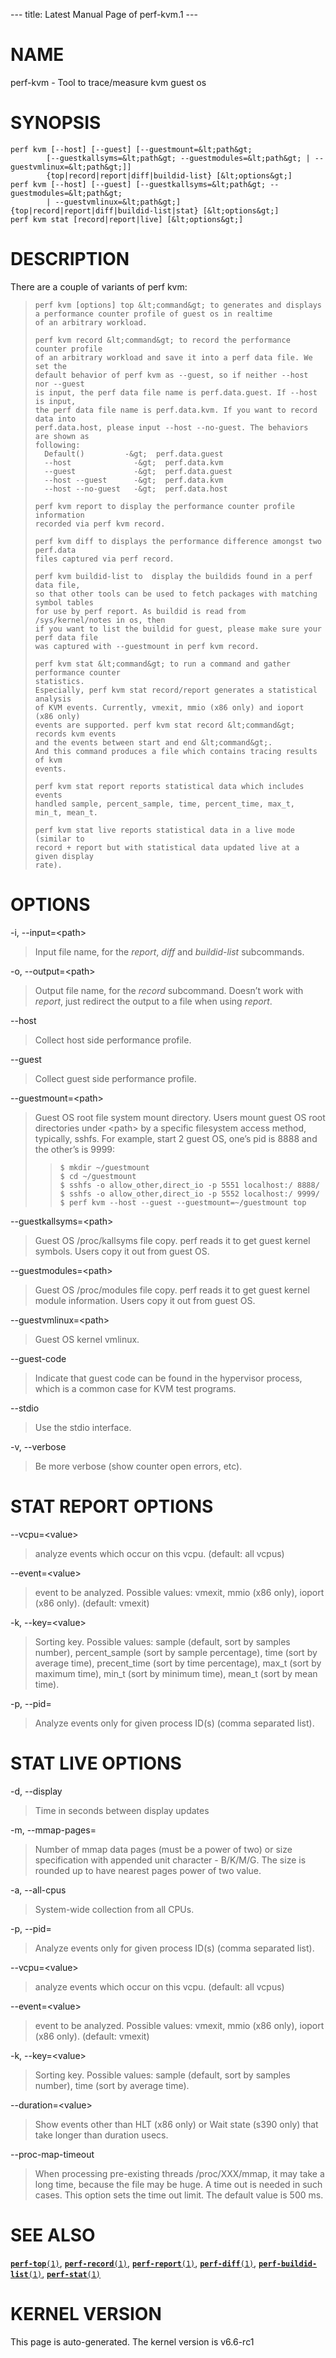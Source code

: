 ---
title: Latest Manual Page of perf-kvm.1
---


= NAME =

perf-kvm - Tool to trace/measure kvm guest os

= SYNOPSIS =

<pre>perf kvm [--host] [--guest] [--guestmount=&lt;path&gt;
        [--guestkallsyms=&lt;path&gt; --guestmodules=&lt;path&gt; | --guestvmlinux=&lt;path&gt;]]
        {top|record|report|diff|buildid-list} [&lt;options&gt;]
perf kvm [--host] [--guest] [--guestkallsyms=&lt;path&gt; --guestmodules=&lt;path&gt;
        | --guestvmlinux=&lt;path&gt;] {top|record|report|diff|buildid-list|stat} [&lt;options&gt;]
perf kvm stat [record|report|live] [&lt;options&gt;]</pre>
= DESCRIPTION =

There are a couple of variants of perf kvm:

<blockquote><pre>perf kvm [options] top &lt;command&gt; to generates and displays
a performance counter profile of guest os in realtime
of an arbitrary workload.

perf kvm record &lt;command&gt; to record the performance counter profile
of an arbitrary workload and save it into a perf data file. We set the
default behavior of perf kvm as --guest, so if neither --host nor --guest
is input, the perf data file name is perf.data.guest. If --host is input,
the perf data file name is perf.data.kvm. If you want to record data into
perf.data.host, please input --host --no-guest. The behaviors are shown as
following:
  Default()         -&gt;  perf.data.guest
  --host              -&gt;  perf.data.kvm
  --guest             -&gt;  perf.data.guest
  --host --guest      -&gt;  perf.data.kvm
  --host --no-guest   -&gt;  perf.data.host

perf kvm report to display the performance counter profile information
recorded via perf kvm record.

perf kvm diff to displays the performance difference amongst two perf.data
files captured via perf record.

perf kvm buildid-list to  display the buildids found in a perf data file,
so that other tools can be used to fetch packages with matching symbol tables
for use by perf report. As buildid is read from /sys/kernel/notes in os, then
if you want to list the buildid for guest, please make sure your perf data file
was captured with --guestmount in perf kvm record.

perf kvm stat &lt;command&gt; to run a command and gather performance counter
statistics.
Especially, perf kvm stat record/report generates a statistical analysis
of KVM events. Currently, vmexit, mmio (x86 only) and ioport (x86 only)
events are supported. perf kvm stat record &lt;command&gt; records kvm events
and the events between start and end &lt;command&gt;.
And this command produces a file which contains tracing results of kvm
events.

perf kvm stat report reports statistical data which includes events
handled sample, percent_sample, time, percent_time, max_t, min_t, mean_t.

perf kvm stat live reports statistical data in a live mode (similar to
record + report but with statistical data updated live at a given display
rate).</pre></blockquote>
= OPTIONS =

-i, --input=&lt;path&gt;

<blockquote>Input file name, for the ''report'', ''diff'' and ''buildid-list'' subcommands.
</blockquote>
-o, --output=&lt;path&gt;

<blockquote>Output file name, for the ''record'' subcommand. Doesn’t work with ''report'', just redirect the output to a file when using ''report''.
</blockquote>
--host

<blockquote>Collect host side performance profile.
</blockquote>
--guest

<blockquote>Collect guest side performance profile.
</blockquote>
--guestmount=&lt;path&gt;

<blockquote>Guest OS root file system mount directory. Users mount guest OS root directories under &lt;path&gt; by a specific filesystem access method, typically, sshfs. For example, start 2 guest OS, one’s pid is 8888 and the other’s is 9999:

<blockquote><pre>$ mkdir ~/guestmount
$ cd ~/guestmount
$ sshfs -o allow_other,direct_io -p 5551 localhost:/ 8888/
$ sshfs -o allow_other,direct_io -p 5552 localhost:/ 9999/
$ perf kvm --host --guest --guestmount=~/guestmount top</pre></blockquote></blockquote>
--guestkallsyms=&lt;path&gt;

<blockquote>Guest OS /proc/kallsyms file copy. perf reads it to get guest kernel symbols. Users copy it out from guest OS.
</blockquote>
--guestmodules=&lt;path&gt;

<blockquote>Guest OS /proc/modules file copy. perf reads it to get guest kernel module information. Users copy it out from guest OS.
</blockquote>
--guestvmlinux=&lt;path&gt;

<blockquote>Guest OS kernel vmlinux.
</blockquote>
--guest-code

<blockquote>Indicate that guest code can be found in the hypervisor process, which is a common case for KVM test programs.
</blockquote>
--stdio

<blockquote>Use the stdio interface.
</blockquote>
-v, --verbose

<blockquote>Be more verbose (show counter open errors, etc).
</blockquote>
= STAT REPORT OPTIONS =

--vcpu=&lt;value&gt;

<blockquote>analyze events which occur on this vcpu. (default: all vcpus)
</blockquote>
--event=&lt;value&gt;

<blockquote>event to be analyzed. Possible values: vmexit, mmio (x86 only), ioport (x86 only). (default: vmexit)
</blockquote>
-k, --key=&lt;value&gt;

<blockquote>Sorting key. Possible values: sample (default, sort by samples number), percent_sample (sort by sample percentage), time (sort by average time), precent_time (sort by time percentage), max_t (sort by maximum time), min_t (sort by minimum time), mean_t (sort by mean time).
</blockquote>
-p, --pid=

<blockquote>Analyze events only for given process ID(s) (comma separated list).
</blockquote>
= STAT LIVE OPTIONS =

-d, --display

<blockquote>Time in seconds between display updates
</blockquote>
-m, --mmap-pages=

<blockquote>Number of mmap data pages (must be a power of two) or size specification with appended unit character - B/K/M/G. The size is rounded up to have nearest pages power of two value.
</blockquote>
-a, --all-cpus

<blockquote>System-wide collection from all CPUs.
</blockquote>
-p, --pid=

<blockquote>Analyze events only for given process ID(s) (comma separated list).
</blockquote>
--vcpu=&lt;value&gt;

<blockquote>analyze events which occur on this vcpu. (default: all vcpus)
</blockquote>
--event=&lt;value&gt;

<blockquote>event to be analyzed. Possible values: vmexit, mmio (x86 only), ioport (x86 only). (default: vmexit)
</blockquote>
-k, --key=&lt;value&gt;

<blockquote>Sorting key. Possible values: sample (default, sort by samples number), time (sort by average time).
</blockquote>
--duration=&lt;value&gt;

<blockquote>Show events other than HLT (x86 only) or Wait state (s390 only) that take longer than duration usecs.
</blockquote>
--proc-map-timeout

<blockquote>When processing pre-existing threads /proc/XXX/mmap, it may take a long time, because the file may be huge. A time out is needed in such cases. This option sets the time out limit. The default value is 500 ms.
</blockquote>
= SEE ALSO =

[[Latest Manual Page of perf-top.1|<tt>'''perf-top'''(1)</tt>]], [[Latest Manual Page of perf-record.1|<tt>'''perf-record'''(1)</tt>]], [[Latest Manual Page of perf-report.1|<tt>'''perf-report'''(1)</tt>]], [[Latest Manual Page of perf-diff.1|<tt>'''perf-diff'''(1)</tt>]], [[Latest Manual Page of perf-buildid-list.1|<tt>'''perf-buildid-list'''(1)</tt>]], [[Latest Manual Page of perf-stat.1|<tt>'''perf-stat'''(1)</tt>]]


= KERNEL VERSION =

This page is auto-generated.  The kernel version is v6.6-rc1